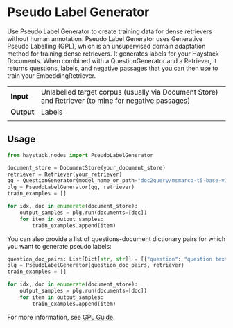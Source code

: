 # Pseudo Label Generator

Use Pseudo Label Generator to create training data for dense retrievers without human annotation. Pseudo Label Generator uses Generative Pseudo Labelling (GPL), which is an unsupervised domain adaptation method for training dense retrievers. It generates labels for your Haystack Documents. When combined with a QuestionGenerator and a Retriever, it returns questions, labels, and negative passages that you can then use to train your EmbeddingRetriever.

|||
|-------------|-----------------------------------------------------------------------------------------------------------------------------------------------------------------------------|
|__Input__       | Unlabelled target corpus (usually via Document Store) and Retriever (to mine for negative passages)                                                                                                                                                                  |
|__Output__      | Labels                                                                                                            |
|||

## Usage

```python
from haystack.nodes import PseudoLabelGenerator

document_store = DocumentStore(your_document_store)
retriever = Retriever(your_retriever)
qg = QuestionGenerator(model_name_or_path="doc2query/msmarco-t5-base-v1")
plg = PseudoLabelGenerator(qg, retriever)
train_examples = []

for idx, doc in enumerate(document_store):
    output_samples = plg.run(documents=[doc])
    for item in output_samples:
        train_examples.append(item)
```

You can also provide a list of questions-document dictionary pairs for which you want to generate pseudo labels:

```python
question_doc_pairs: List[Dict[str, str]] = [{"question": "question text", "document": "document text"}]
plg = PseudoLabelGenerator(question_doc_pairs, retriever)
train_examples = []

for idx, doc in enumerate(document_store):
    output_samples = plg.run(documents=[doc])
    for item in output_samples:
        train_examples.append(item)
```

For more information, see [GPL Guide](/guides/gpl).